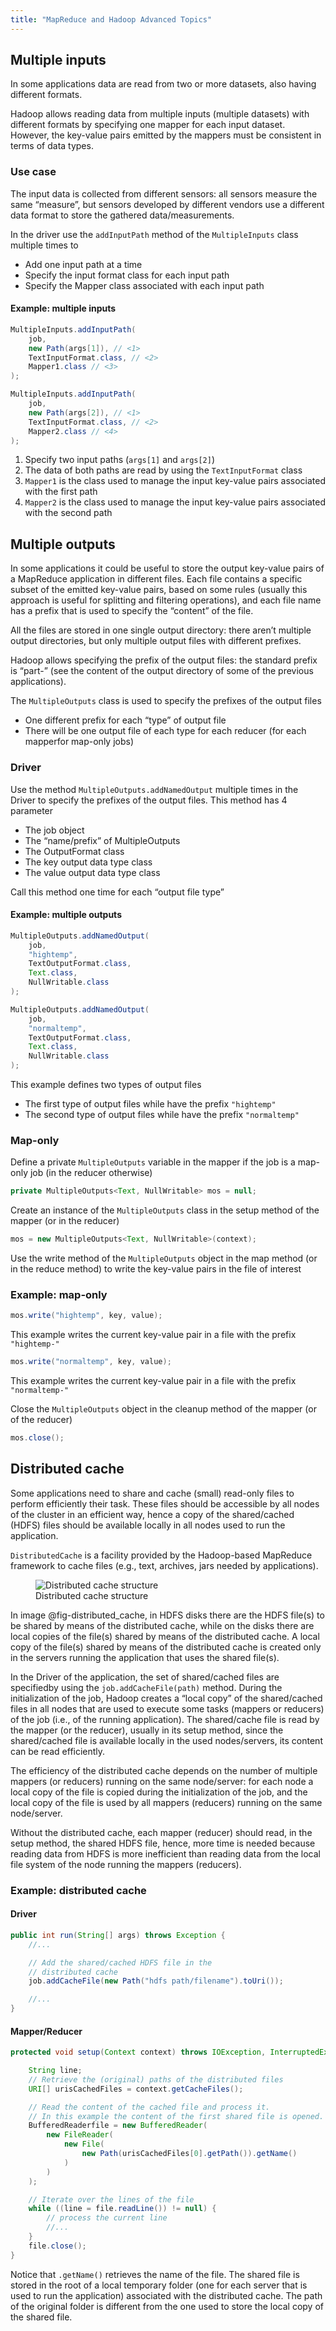 ```yaml
---
title: "MapReduce and Hadoop Advanced Topics"
---
```


## Multiple inputs
In some applications data are read from two or more datasets, also having different formats. 

Hadoop allows reading data from multiple inputs (multiple datasets) with different formats by specifying one mapper for each input dataset. However, the key-value pairs emitted by the mappers must be consistent in terms of data types.

:::{.callout-tip}
### Use case
The input data is collected from different sensors: all sensors measure the same "measure", but sensors developed by different vendors use a different data format to store the gathered data/measurements.
:::

In the driver use the `addInputPath` method of the `MultipleInputs` class multiple times to

- Add one input path at a time
- Specify the input format class for each input path
- Specify the Mapper class associated with each input path

#### Example: multiple inputs
```java
MultipleInputs.addInputPath(
    job, 
    new Path(args[1]), // <1>
    TextInputFormat.class, // <2>
    Mapper1.class // <3>
);

MultipleInputs.addInputPath(
    job, 
    new Path(args[2]), // <1>
    TextInputFormat.class, // <2>
    Mapper2.class // <4>
);
```
1. Specify two input paths (`args[1]` and `args[2]`)
2. The data of both paths are read by using the `TextInputFormat` class
3. `Mapper1` is the class used to manage the input key-value pairs associated with the first path
4. `Mapper2` is the class used to manage the input key-value pairs associated with the second path

## Multiple outputs
In some applications it could be useful to store the output key-value pairs of a MapReduce application in different files. Each file contains a specific subset of the emitted key-value pairs, based on some rules (usually this approach is useful for splitting and filtering operations), and each file name has a prefix that is used to specify the "content" of the file.

All the files are stored in one single output directory: there aren't multiple output directories, but only multiple output files with different prefixes.

Hadoop allows specifying the prefix of the output files: the standard prefix is "part-" (see the content of the output directory of some of the previous applications).

The `MultipleOutputs` class is used to specify the prefixes of the output files 

- One different prefix for each "type" of output file
- There will be one output file of each type for each reducer (for each mapperfor map-only jobs)

### Driver
Use the method `MultipleOutputs.addNamedOutput` multiple times in the Driver to specify the prefixes of the output files. This method has 4 parameter

- The job object
- The "name/prefix" of MultipleOutputs
- The OutputFormat class
- The key output data type class
- The value output data type class

Call this method one time for each "output file type"

#### Example: multiple outputs

```java
MultipleOutputs.addNamedOutput(
    job, 
    "hightemp", 
    TextOutputFormat.class, 
    Text.class, 
    NullWritable.class
);

MultipleOutputs.addNamedOutput(
    job, 
    "normaltemp", 
    TextOutputFormat.class, 
    Text.class, 
    NullWritable.class
);
```

This example defines two types of output files

- The first type of output files while have the prefix `"hightemp"`
- The second type of output files while have the prefix `"normaltemp"`

### Map-only
Define a private `MultipleOutputs` variable in the mapper if the job is a map-only job (in the reducer otherwise)

```java
private MultipleOutputs<Text, NullWritable> mos = null;
```

Create an instance of the `MultipleOutputs` class in the setup method of the mapper (or in the reducer)

```java
mos = new MultipleOutputs<Text, NullWritable>(context);
```

Use the write method of the `MultipleOutputs` object in the map method (or in the reduce method) to write the key-value pairs in the file of interest 

### Example: map-only

```java
mos.write("hightemp", key, value);
```

This example writes the current key-value pair in a file with the prefix `"hightemp-"`

```java
mos.write("normaltemp", key, value);
```

This example writes the current key-value pair in a file with the prefix `"normaltemp-"`

Close the `MultipleOutputs` object in the cleanup method of the mapper (or of the reducer)

```java
mos.close();
```

## Distributed cache
Some applications need to share and cache (small) read-only files to perform efficiently their task. These files should be accessible by all nodes of the cluster in an efficient way, hence a copy of the shared/cached (HDFS) files should be available locally in all nodes used to run the application.

`DistributedCache` is a facility provided by the Hadoop-based MapReduce framework to cache files (e.g., text, archives, jars needed by applications).

![Distributed cache structure](images/06_mapreduce_advanced_topics/distributed_cache.png){width=80%, #fig-distributed_cache}

In image @fig-distributed_cache, in HDFS disks there are the HDFS file(s) to be shared by means of the distributed cache, while on the disks there are local copies of the file(s) shared by means of the distributed cache. A local copy of the file(s) shared by means of the distributed cache is created only in the servers running the application that uses the shared file(s).

In the Driver of the application, the set of shared/cached files are specifiedby using the `job.addCacheFile(path)` method. 
During the initialization of the job, Hadoop creates a "local copy" of the shared/cached files in all nodes that are used to execute some tasks (mappers or reducers) of the job (i.e., of the running application). The shared/cache file is read by the mapper (or the reducer), usually in its setup method, since the shared/cached file is available locally in the used nodes/servers, its content can be read efficiently.

The efficiency of the distributed cache depends on the number of multiple mappers (or reducers) running on the same node/server: for each node a local copy of the file is copied during the initialization of the job, and the local copy of the file is used by all mappers (reducers) running on the same node/server. 

Without the distributed cache, each mapper (reducer) should read, in the setup method, the shared HDFS file, hence, more time is needed because reading data from HDFS is more inefficient than reading data from the local file system of the node running the mappers (reducers).

### Example: distributed cache
#### Driver

```java
public int run(String[] args) throws Exception {
    //...

    // Add the shared/cached HDFS file in the 
    // distributed cache
    job.addCacheFile(new Path("hdfs path/filename").toUri());

    //...
}
```

#### Mapper/Reducer

```java
protected void setup(Context context) throws IOException, InterruptedException{

    String line;
    // Retrieve the (original) paths of the distributed files
    URI[] urisCachedFiles = context.getCacheFiles();

    // Read the content of the cached file and process it.
    // In this example the content of the first shared file is opened.
    BufferedReaderfile = new BufferedReader(
        new FileReader(
            new File(
                new Path(urisCachedFiles[0].getPath()).getName()
            )
        )
    );

    // Iterate over the lines of the file
    while ((line = file.readLine()) != null) {
        // process the current line
        //...
    }
    file.close();
}

```

Notice that `.getName()` retrieves the name of the file. The shared file is stored in the root of a local temporary folder (one for each server that is used to run the application) associated with the distributed cache. The path of the original folder is different from the one used to store the local copy of the shared file.